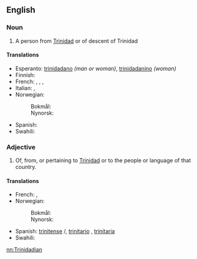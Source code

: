==English==

===Noun===
{{en-noun}}

# A person from [[Trinidad]] or of descent of Trinidad

====Translations====
{{trans-top|a person from Trinidad}}
* Esperanto: [[trinidadano]] ''(man or woman)'', [[trinidadanino]] ''(woman)''
* Finnish: {{t|fi|trinidadtobagolainen}}
* French: {{t+|fr|Trinidadien|m}}, {{t+|fr|Trinidadienne|f}}, {{t|fr|Trinidadais|m}}, {{t|fr|Trinidadaise|f}}
* Italian: {{t|it|trinidadiano|m}}, {{t|it|trinidadiana|f}}
* Norwegian:
*: Bokmål: {{t|nb|trinidader|m}}
*: Nynorsk: {{t+|nn|trinidadar|m}}
{{trans-mid}}
* Spanish: {{t+|es|trinitense|m|f}}
* Swahili: {{t+|sw|Mtrinidadi}}
{{trans-bottom}}

===Adjective===
{{en-adj|-}}

# Of, from, or pertaining to [[Trinidad]] or to the people or language of that country.

====Translations====
{{trans-top|of, from, or pertaining to Trinidad or to the people or language of that country}}
* French: {{t+|fr|trinidadien|m}}, {{t|fr|trinidadienne|f}}
* Norwegian:
*: Bokmål: {{t|nb|trinidader|m}}
*: Nynorsk: {{t+|nn|trinidadar|m}}
{{trans-mid}}
* Spanish: [[trinitense]] {{g|m}}/{{g|f}}, [[trinitario]] {{g|m}} {{qualifier|Venezuela}},  [[trinitaria]] {{g|f}} {{qualifier|Venezuela}}
* Swahili: {{t+|sw|Mtrinidadi}}
{{trans-bottom}}

[[nn:Trinidadian]]